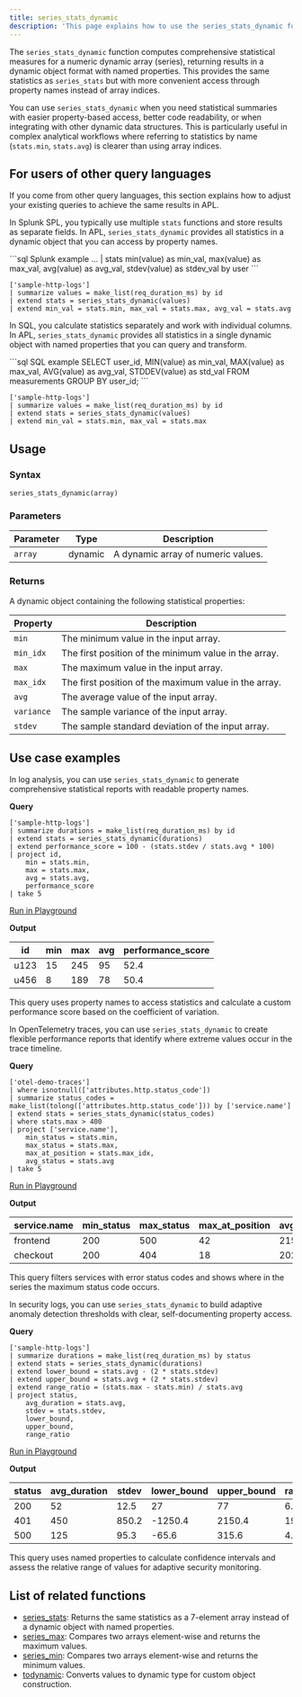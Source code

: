 ```yaml
---
title: series_stats_dynamic
description: 'This page explains how to use the series_stats_dynamic function in APL.'
---
```


The `series_stats_dynamic` function computes comprehensive statistical measures for a numeric dynamic array (series), returning results in a dynamic object format with named properties. This provides the same statistics as `series_stats` but with more convenient access through property names instead of array indices.

You can use `series_stats_dynamic` when you need statistical summaries with easier property-based access, better code readability, or when integrating with other dynamic data structures. This is particularly useful in complex analytical workflows where referring to statistics by name (`stats.min`, `stats.avg`) is clearer than using array indices.

## For users of other query languages

If you come from other query languages, this section explains how to adjust your existing queries to achieve the same results in APL.

<AccordionGroup>
<Accordion title="Splunk SPL users">

In Splunk SPL, you typically use multiple `stats` functions and store results as separate fields. In APL, `series_stats_dynamic` provides all statistics in a dynamic object that you can access by property names.

<CodeGroup>
```sql Splunk example
... | stats min(value) as min_val, max(value) as max_val, 
    avg(value) as avg_val, stdev(value) as stdev_val by user
```

```kusto APL equivalent
['sample-http-logs']
| summarize values = make_list(req_duration_ms) by id
| extend stats = series_stats_dynamic(values)
| extend min_val = stats.min, max_val = stats.max, avg_val = stats.avg
```
</CodeGroup>

</Accordion>
<Accordion title="ANSI SQL users">

In SQL, you calculate statistics separately and work with individual columns. In APL, `series_stats_dynamic` provides all statistics in a single dynamic object with named properties that you can query and transform.

<CodeGroup>
```sql SQL example
SELECT 
    user_id,
    MIN(value) as min_val,
    MAX(value) as max_val,
    AVG(value) as avg_val,
    STDDEV(value) as std_val
FROM measurements
GROUP BY user_id;
```

```kusto APL equivalent
['sample-http-logs']
| summarize values = make_list(req_duration_ms) by id
| extend stats = series_stats_dynamic(values)
| extend min_val = stats.min, max_val = stats.max
```
</CodeGroup>

</Accordion>
</AccordionGroup>

## Usage

### Syntax

```kusto
series_stats_dynamic(array)
```

### Parameters

| Parameter | Type    | Description                        |
| --------- | ------- | ---------------------------------- |
| `array`   | dynamic | A dynamic array of numeric values. |

### Returns

A dynamic object containing the following statistical properties:

| Property   | Description                                               |
| ---------- | --------------------------------------------------------- |
| `min`      | The minimum value in the input array.                     |
| `min_idx`  | The first position of the minimum value in the array.     |
| `max`      | The maximum value in the input array.                     |
| `max_idx`  | The first position of the maximum value in the array.     |
| `avg`      | The average value of the input array.                     |
| `variance` | The sample variance of the input array.                   |
| `stdev`    | The sample standard deviation of the input array.         |

## Use case examples

<Tabs>
<Tab title="Log analysis">

In log analysis, you can use `series_stats_dynamic` to generate comprehensive statistical reports with readable property names.

**Query**

```kusto
['sample-http-logs']
| summarize durations = make_list(req_duration_ms) by id
| extend stats = series_stats_dynamic(durations)
| extend performance_score = 100 - (stats.stdev / stats.avg * 100)
| project id, 
    min = stats.min,
    max = stats.max,
    avg = stats.avg,
    performance_score
| take 5
```

[Run in Playground](https://play.axiom.co/axiom-play-qf1k/query?initForm=%7B%22apl%22%3A%22%5B'sample-http-logs'%5D%20%7C%20summarize%20durations%20%3D%20make_list(req_duration_ms)%20by%20id%20%7C%20extend%20stats%20%3D%20series_stats_dynamic(durations)%20%7C%20extend%20performance_score%20%3D%20100%20-%20(stats.stdev%20%2F%20stats.avg%20*%20100)%20%7C%20project%20id%2C%20min%20%3D%20stats.min%2C%20max%20%3D%20stats.max%2C%20avg%20%3D%20stats.avg%2C%20performance_score%20%7C%20take%205%22%7D)

**Output**

| id   | min | max | avg | performance_score |
| ---- | --- | --- | --- | ----------------- |
| u123 | 15  | 245 | 95  | 52.4              |
| u456 | 8   | 189 | 78  | 50.4              |

This query uses property names to access statistics and calculate a custom performance score based on the coefficient of variation.

</Tab>
<Tab title="OpenTelemetry traces">

In OpenTelemetry traces, you can use `series_stats_dynamic` to create flexible performance reports that identify where extreme values occur in the trace timeline.

**Query**

```kusto
['otel-demo-traces']
| where isnotnull(['attributes.http.status_code'])
| summarize status_codes = make_list(tolong(['attributes.http.status_code'])) by ['service.name']
| extend stats = series_stats_dynamic(status_codes)
| where stats.max > 400
| project ['service.name'],
    min_status = stats.min,
    max_status = stats.max,
    max_at_position = stats.max_idx,
    avg_status = stats.avg
| take 5
```

[Run in Playground](https://play.axiom.co/axiom-play-qf1k/query?initForm=%7B%22apl%22%3A%22%5B'otel-demo-traces'%5D%20%7C%20where%20isnotnull(%5B'attributes.http.status_code'%5D)%20%7C%20summarize%20status_codes%20%3D%20make_list(tolong(%5B'attributes.http.status_code'%5D))%20by%20%5B'service.name'%5D%20%7C%20extend%20stats%20%3D%20series_stats_dynamic(status_codes)%20%7C%20where%20stats.max%20%3E%20400%20%7C%20project%20%5B'service.name'%5D%2C%20min_status%20%3D%20stats.min%2C%20max_status%20%3D%20stats.max%2C%20max_at_position%20%3D%20stats.max_idx%2C%20avg_status%20%3D%20stats.avg%20%7C%20take%205%22%7D)

**Output**

| service.name | min_status | max_status | max_at_position | avg_status |
| ------------ | ---------- | ---------- | --------------- | ---------- |
| frontend     | 200        | 500        | 42              | 215.3      |
| checkout     | 200        | 404        | 18              | 202.1      |

This query filters services with error status codes and shows where in the series the maximum status code occurs.

</Tab>
<Tab title="Security logs">

In security logs, you can use `series_stats_dynamic` to build adaptive anomaly detection thresholds with clear, self-documenting property access.

**Query**

```kusto
['sample-http-logs']
| summarize durations = make_list(req_duration_ms) by status
| extend stats = series_stats_dynamic(durations)
| extend lower_bound = stats.avg - (2 * stats.stdev)
| extend upper_bound = stats.avg + (2 * stats.stdev)
| extend range_ratio = (stats.max - stats.min) / stats.avg
| project status, 
    avg_duration = stats.avg,
    stdev = stats.stdev,
    lower_bound, 
    upper_bound, 
    range_ratio
```

[Run in Playground](https://play.axiom.co/axiom-play-qf1k/query?initForm=%7B%22apl%22%3A%22%5B'sample-http-logs'%5D%20%7C%20summarize%20durations%20%3D%20make_list(req_duration_ms)%20by%20status%20%7C%20extend%20stats%20%3D%20series_stats_dynamic(durations)%20%7C%20extend%20lower_bound%20%3D%20stats.avg%20-%20(2%20*%20stats.stdev)%20%7C%20extend%20upper_bound%20%3D%20stats.avg%20%2B%20(2%20*%20stats.stdev)%20%7C%20extend%20range_ratio%20%3D%20(stats.max%20-%20stats.min)%20%2F%20stats.avg%20%7C%20project%20status%2C%20avg_duration%20%3D%20stats.avg%2C%20stdev%20%3D%20stats.stdev%2C%20lower_bound%2C%20upper_bound%2C%20range_ratio%22%7D)

**Output**

| status | avg_duration | stdev | lower_bound | upper_bound | range_ratio |
| ------ | ------------ | ----- | ----------- | ----------- | ----------- |
| 200    | 52           | 12.5  | 27          | 77          | 6.44        |
| 401    | 450          | 850.2 | -1250.4     | 2150.4      | 19.68       |
| 500    | 125          | 95.3  | -65.6       | 315.6       | 4.36        |

This query uses named properties to calculate confidence intervals and assess the relative range of values for adaptive security monitoring.

</Tab>
</Tabs>

## List of related functions

- [series_stats](/apl/scalar-functions/time-series/series-stats): Returns the same statistics as a 7-element array instead of a dynamic object with named properties.
- [series_max](/apl/scalar-functions/time-series/series-max): Compares two arrays element-wise and returns the maximum values.
- [series_min](/apl/scalar-functions/time-series/series-min): Compares two arrays element-wise and returns the minimum values.
- [todynamic](/apl/scalar-functions/conversion-functions/todynamic): Converts values to dynamic type for custom object construction.
